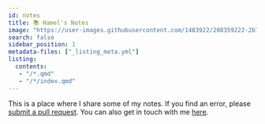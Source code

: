 ```yaml
---
id: notes
title: 📚 Hamel's Notes
image: "https://user-images.githubusercontent.com/1483922/208359222-2b7e938e-27c4-4556-aacb-f5a81ce77b2d.png"
search: false
sidebar_position: 1
metadata-files: ["_listing_meta.yml"]
listing:
  contents: 
   - "/*.qmd"
   - "/*/index.qmd"
---
```


This is a place where I share some of my notes. If you find an error, please [submit a pull request](https://github.com/hamelsmu/hamel/tree/master/notes). You can also get in touch with me [here](../index.qmd).
